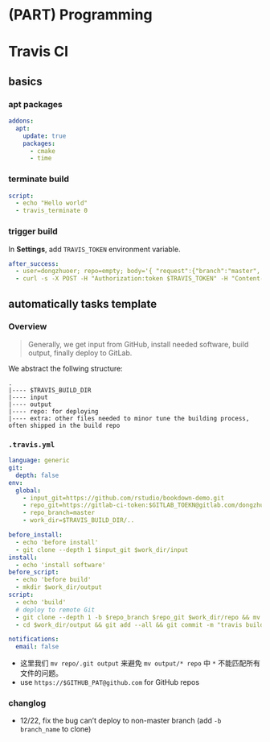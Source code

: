# (PART) Programming {-}


# Travis CI





## basics



### apt packages

```yaml
addons:
  apt:
    update: true
    packages:
      - cmake
      - time
```



### terminate build

```yaml
script:
  - echo "Hello world"
  - travis_terminate 0
```



### trigger build

In **Settings**, add `TRAVIS_TOKEN` environment variable.

```yaml
after_success:
  - user=dongzhuoer; repo=empty; body='{ "request":{"branch":"master", "message":"rebuilt $TRAVIS_REPO_SLUG"} }'
  - curl -s -X POST -H "Authorization:token $TRAVIS_TOKEN" -H "Content-Type:application/json" -H "Accept:application/json" -H "Travis-API-Version:3" -d "$body" "https://api.travis-ci.com/repo/$user%2F$repo/requests"
```






## automatically tasks template



### Overview

> Generally, we get input from GitHub, install needed software, build output, finally deploy to GitLab.

We abstract the follwing structure:

```
.
|---- $TRAVIS_BUILD_DIR 
|---- input
|---- output
|---- repo: for deploying
|---- extra: other files needed to minor tune the building process, often shipped in the build repo
```



### `.travis.yml`

```yaml
language: generic
git:
  depth: false
env:
  global: 
    - input_git=https://github.com/rstudio/bookdown-demo.git
    - repo_git=https://gitlab-ci-token:$GITLAB_TOEKN@gitlab.com/dongzhuoer/docs.docker.com.git
    - repo_branch=master
    - work_dir=$TRAVIS_BUILD_DIR/..

before_install: 
  - echo 'before install'
  - git clone --depth 1 $input_git $work_dir/input
install:
  - echo 'install software'
before_script:  
  - echo 'before build'
  - mkdir $work_dir/output
script:    
  - echo 'build'
  # deploy to remote Git
  - git clone --depth 1 -b $repo_branch $repo_git $work_dir/repo && mv $work_dir/repo/.git $work_dir/output
  - cd $work_dir/output && git add --all && git commit -m "travis build at `date '+%Y-%m-%d %H:%M:%S'`" --allow-empty && git push -f

notifications:
  email: false
```

- 这里我们 `mv repo/.git output` 来避免 `mv output/* repo` 中 `*` 不能匹配所有文件的问题。
- use `https://$GITHUB_PAT@github.com` for GitHub repos



### changlog

- 12/22, fix the bug can't deploy to non-master branch (add `-b branch_name` to clone)

